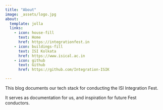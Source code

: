 ```yaml
---
title: "About"
image: _assets/logo.jpg
about:
  template: jolla
  links:
    - icon: house-fill
      text: Home
      href: https://integrationfest.in
    - icon: buildings-fill
      text: ISI Kolkata
      href: https://www.isical.ac.in
    - icon: github
      text: Github
      href: https://github.com/Integration-ISIK

---
```


This blog documents our tech stack for conducting the ISI Integration Fest.

It serves as documentation for us, and inspiration for future Fest conductors.